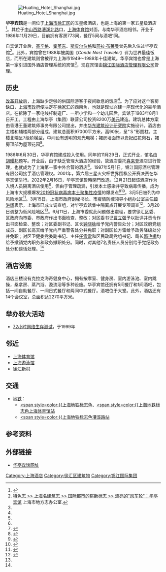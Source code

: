 {{Infobox hotel
| hotel_name =华亭宾馆
| image              = Huating logo.jpg
| image_width        = 180px
| caption            =
| location           = [[上海市|上海市]][[徐汇区|徐汇区]][[漕溪北路|漕溪北路]]1200号
| coordinates        =
| opening_date       = 1986年
| stars              = 5星
| closing_date       =
| developer          = 上海华亭（集团）联营公司
| operator           = [[锦江国际集团#锦江酒店|锦江国际酒店管理有限公司]]
| owner              = 
| number_of_restaurants =6间<ref name=aaa>[http://huating.jinjianghotels.com/portal/huating_cn/bar.aspx?catalogId=8&did=14 餐厅&酒吧] {{Wayback|url=http://huating.jinjianghotels.com/portal/huating_cn/bar.aspx?catalogId=8&did=14 |date=20140112122333 }} 华亭宾馆.</ref>
| number_of_rooms    = 773间<ref name=adb>[http://huating.jinjianghotels.com/portal/huating_cn/room.aspx?catalogId=7&did=7 客房综述] {{Wayback|url=http://huating.jinjianghotels.com/portal/huating_cn/room.aspx?catalogId=7&did=7 |date=20140112122325 }} 华亭宾馆.</ref>
| number_of_suites   = 
| floor_area         = 
| floors             = 28层
| parking            = 
| website            =[http://huating.jinjianghotels.com/portal/huating_cn/index.aspx 华亭宾馆网址]
| footnotes          =
}}
[[File:Huating_Hotel_Shanghai.jpg|thumb]]

'''华亭宾馆'''是一间位于[[上海市|上海市]][[徐汇区|徐汇区]]的五星级酒店，也是上海的第一家五星级酒店<ref name="新民晚报">{{Cite web|title =华亭宾馆和零的突破|url =http://xmwb.news365.com.cn/ygb/201309/t20130905_1517067.html|publisher =[[新民晚报|新民晚报]]|date =2013-09-05|accessdate =2014-01-12|deadurl =yes|archiveurl =https://web.archive.org/web/20130905221558/http://xmwb.news365.com.cn/ygb/201309/t20130905_1517067.html|archivedate =2013-09-05}}</ref>。其位于[[中山西路_(上海)|中山西路]][[漕溪北路|漕溪北路]]口，[[上海体育馆|上海体育馆]]对面，与南华亭酒店相邻。开业于1986年11月29日，目前拥有客房773间，餐厅5间与酒吧1间。

自宾馆开业后，[[基辛格|基辛格]]、[[霍英东|霍英东]]、[[斯皮尔伯格|斯皮尔伯格]]和[[莎拉·布莱曼|莎拉·布莱曼]]曾先后入住过华亭宾馆<ref name="地方志">[http://www.shtong.gov.cn/newsite/node2/node71994/node81772/node81778/node81792/userobject1ai109160.html 特色志 >> 上海名建筑志 >> 国际都市的崭新标志 >> 漂亮的"风车轮"：华亭宾馆] {{Wayback|url=http://www.shtong.gov.cn/newsite/node2/node71994/node81772/node81778/node81792/userobject1ai109160.html |date=20160326003324 }} 上海市地方志办公室.</ref>。此外，宾馆曾在1988年被美国《''Conde Nast Traveler''》评为世界最佳饭店，而所在建筑则曾被评为上海市1949～1989年十佳建筑。华亭宾馆也曾是上海第一家引进国外酒店管理系统的宾馆<ref name="地方志"/>，现在宾馆由[[锦江国际集团#锦江酒店|锦江国际酒店管理有限公司]]管理。

==历史==
[[改革开放|改革开放]]后，上海缺少足够的供国际游客于夜间歇息的饭店<ref name="新民晚报"/>。为了应对这个客房缺口，[[上海市人民政府|上海市政府]]便决定在[[徐家汇|徐家汇]]的西南角，也就是现址兴建一座现代化的豪华酒店。在拆除了一家电线杆制造厂、一所小学和一个幼儿园后，宾馆于1983年8月1日开工。工程由上海华亭（集团）联营公司投资8200万[[美元|美元]]建造。建筑总体方案由香港王董建筑师事务有限公司提出，并由[[华东建筑设计研究院|华东建筑设计研究院]]实施设计。酒店由主楼和辅楼两部分组成，建筑总面积97000平方米，高90米，呈“Ｓ”形圆柱。主楼北端呈7级阶梯型，中间设有透明的观光电梯；裙房墙面饰以贵妃红花岗石，裙房顶部为屋顶花园<ref name="地方志"/>。

1986年6月30日，华亭宾馆建成投入使用。同年的11月29日，正式开业，馆名由[[胡耀邦|胡耀邦]]题写。开业后，由于缺乏管理大酒店的经验，故酒店委托[[喜来登|喜来登]]酒店进行管理，也就成为了上海第一家中外合营的酒店<ref name="新民晚报"/>。1997年5月1日，锦江国际酒店管理有限公司接手酒店管理权。2001年，第六届三星火灾杯世界围棋公开赛决赛在华亭宾馆举行。2022年2月16日，华亭宾馆暫時閉門改造。<ref>{{cite news |title=元宵夜，惜别华亭宾馆！TA的故事是上海人的共同回忆...... |url=https://www.sohu.com/a/523038992_120823584 |accessdate=2022-02-17 |archive-date=2022-02-17 |archive-url=https://web.archive.org/web/20220217035725/https://www.sohu.com/a/523038992_120823584 }}</ref>2月21日起该酒店作为入境人员隔离酒店使用<ref name="#1">{{cite news |title=上海通报华亭宾馆集中隔离点有关问题调查处理情况 |url=https://news.cnstock.com/news,bwkx-202206-4899055.htm}}</ref>，但由于管理疏漏，引发本土感染并导致病毒传播，成为上海市大规模爆发[[2022年3月上海市2019冠状病毒病聚集性疫情|2019冠状病毒病本土聚集性疫情]]的爆发点<ref>{{cite news |author1=庄滨滨 |title=上海市公布近期本土确诊病例溯源结果 |url=http://www.dzwww.com/xinwen/guoneixinwen/202203/t20220311_9942069.htm |accessdate=2022-03-11 |work=海报新闻 |date=2022-03-11 |archive-date=2022-03-19 |archive-url=https://web.archive.org/web/20220319041947/http://www.dzwww.com/xinwen/guoneixinwen/202203/t20220311_9942069.htm }}</ref><ref>{{cite news |author1=瞿依贤 |author2=丁文婷 |title=上海发布：华亭宾馆管理疏漏导致疫情大范围爆发 |url=http://www.eeo.com.cn/2022/0311/525034.shtml |accessdate=2022-03-11 |work=经济观察网 |date=2022-03-11 |archive-date=2022-03-31 |archive-url=https://web.archive.org/web/20220331173029/http://www.eeo.com.cn/2022/0311/525034.shtml }}</ref>。3月5日被列为中风险地区<ref name="#2">{{cite news |title=上海公布华亭宾馆集中隔离点有关问题调查处理情况 |url=http://www.news.cn/mrdx/2022-06/13/c_1310621426.htm}}</ref>。3月15日，上海市政府副秘书长、市疫情防控领导小组办公室主任[[顾洪辉|顾洪辉]]表示，上海市已成立调查组，对华亭宾馆集中隔离点开展专项调查<ref>{{cite news |title=上海市已成立调查组，正对华亭宾馆集中隔离点开展专项调查 |url=https://wsjkw.sh.gov.cn/xwfb/20220315/f9ec481528e347f897e7e1dabc3d9244.html |accessdate=2022-03-15 |work=上海发布 |date=2022-03-15 |archive-date=2022-03-19 |archive-url=https://web.archive.org/web/20220319233727/https://wsjkw.sh.gov.cn/xwfb/20220315/f9ec481528e347f897e7e1dabc3d9244.html }}</ref>。3月20日调整为低风险地区<ref name="#2"/>。6月11日，上海市委就此问题做出處理，要求徐汇区委、区政府向市委、市政府作出书面检查、整改；对区委书记[[曹立强|曹立强]]予以批评并责令作出书面检查、整改；对区委副书记、区长[[钟晓咏|钟晓咏]]给予党内警告处分；对区政府党组成员、副区长高天给予党内严重警告处分并免职；对副区长方雷给予政务降级处分并免职；对区卫健委党委副书记、主任[[任雪雷|任雪雷]]和区民政局党组书记、局长[[郭艳楣|郭艳楣]]均给予撤销党内职务和政务撤职处分。同时，对其他7名责任人员分别给予党纪政务处分和谈话处理。<ref name="#1"/>

==酒店设施==
酒店三楼设有克拉克海奇健身中心，拥有按摩室、健身房、室内游泳池、室内跳操，桑拿房、蒸汽浴、漩流浴等多种设施。华亭宾馆还拥有5间餐厅和1间酒吧，包括一间自助餐厅、一间日式餐厅和两间中式餐厅。酒吧位于大堂。此外，酒店还有14个会议室，总面积达2270平方米。
==举办较大活动==
*[[72小时网络生存测试|72小时网络生存测试]]，于1999年

==邻近==
* [[上海体育馆|上海体育馆]]
* [[上海游泳馆|上海游泳馆]]
* [[徐汇新村|徐汇新村]]

==交通==
* [[上海地铁|地铁]]：
** [[上海轨道交通1号线|<span style=color:{{上海地铁标志色]]、[[上海轨道交通4号线|<span style=color:{{上海地铁标志色]][[上海体育馆站|上海体育馆站]]
** [[上海轨道交通8号线|<span style=color:{{上海地铁标志色]][[漕溪路站|漕溪路站]]

==参考资料==
{{Reflist}}

==外部链接==
* [http://huating.jinjianghotels.com/portal/huating_cn/index.aspx 华亭宾馆网址]{{Wayback|url=http://huating.jinjianghotels.com/portal/huating_cn/index.aspx |date=20140112122322 }}

[[Category:上海酒店|Category:上海酒店]]
[[Category:徐汇区建筑物|Category:徐汇区建筑物]]
[[Category:锦江国际集团|Category:锦江国际集团]]